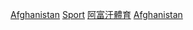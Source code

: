 {{Cat main|S阿富汗體育}}

[[Category:各年份各國體育|Afghanistan]]
[[Category:依年份劃分的阿富汗|Sport]]
[[Category:阿富汗體育|]]
[[Category:各年份亞洲體育|Afghanistan]]
